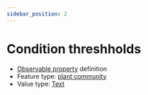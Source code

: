 ```yaml
---
sidebar_position: 2
---
```



# Condition threshholds

- [Observable property](/viewers/dawe-vocabs?uri=https://linked.data.gov.au/def/test/dawe-cv/92d0eaf3-0352-45ba-b173-f82923cdd795) definition
- Feature type: [plant community](http://linked.data.gov.au/def/tern-cv/ea3a4c64-dac3-4660-809a-8ad5ced8997b)
- Value type: [Text](https://w3id.org/tern/ontologies/tern/Text)


<Example protocolModule="targeted-survey-ecological-community" observableProperty="https://linked.data.gov.au/def/test/dawe-cv/92d0eaf3-0352-45ba-b173-f82923cdd795" />
